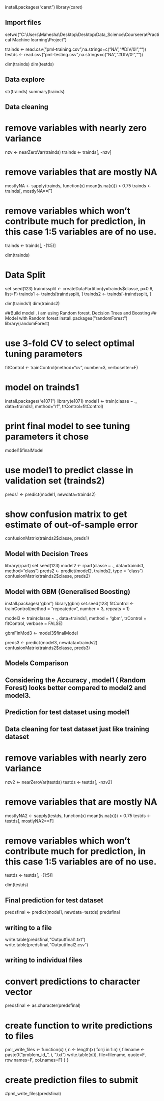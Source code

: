install.packages("caret")
library(caret)

## Import files
setwd("C:\\Users\\Mahesha\\Desktop\\Desktop\\Data_Science\\Courseera\\Practical Machine learning\\Project")

trainds <- read.csv("pml-training.csv",na.strings=c("NA","#DIV/0!","")) 
testds <- read.csv("pml-testing.csv",na.strings=c("NA","#DIV/0!",""))

dim(trainds)
dim(testds)

## Data explore
str(trainds)
summary(trainds)

## Data cleaning

# remove variables with nearly zero variance
nzv <- nearZeroVar(trainds)
trainds <- trainds[, -nzv]

# remove variables that are mostly NA
mostlyNA <- sapply(trainds, function(x) mean(is.na(x))) > 0.75
trainds <- trainds[, mostlyNA==F]

# remove variables which won't contribute much for prediction, in this case 1:5 variables are of no use.
trainds <- trainds[, -(1:5)]

dim(trainds)

# Data Split
set.seed(123)
traindssplit <- createDataPartition(y=trainds$classe, p=0.6, list=F)
trainds1 <- trainds[traindssplit, ]
trainds2 <- trainds[-traindssplit, ]

dim(trainds1)
dim(trainds2)

##Build model , i am using Random forest, Decision Trees and Boosting
## Model with Random forest
install.packages("randomForest")
library(randomForest)

#  use 3-fold CV to select optimal tuning parameters
fitControl <- trainControl(method="cv", number=3, verboseIter=F)

#  model on trainds1
install.packages("e1071")
library(e1071)
model1 <- train(classe ~ ., data=trainds1, method="rf", trControl=fitControl)

# print final model to see tuning parameters it chose
model1$finalModel

# use model1 to predict classe in validation set (trainds2)
preds1 <- predict(model1, newdata=trainds2)

# show confusion matrix to get estimate of out-of-sample error
confusionMatrix(trainds2$classe, preds1)

##################################
## Model with Decision Trees
library(rpart)
set.seed(123)
model2 <- rpart(classe ~ ., data=trainds1, method="class")
preds2 <- predict(model2, trainds2, type = "class")
confusionMatrix(trainds2$classe, preds2)

#######################################
## Model with GBM (Generalised Boosting)
install.packages("gbm")
library(gbm)
set.seed(123)
fitControl <- trainControl(method = "repeatedcv",
                           number = 3,
                           repeats = 1)

model3 <- train(classe ~ ., data=trainds1, method = "gbm",
                 trControl = fitControl,
                 verbose = FALSE)


gbmFinMod3 <- model3$finalModel

preds3 <- predict(model3, newdata=trainds2)
confusionMatrix(trainds2$classe, preds3)

## Models Comparison
## Considering the Accuracy , model1 ( Random Forest) looks better compared to model2 and model3.

## Prediction for test dataset using model1

## Data cleaning for test dataset just like training dataset

# remove variables with nearly zero variance
nzv2 <- nearZeroVar(testds)
testds <- testds[, -nzv2]

# remove variables that are mostly NA
mostlyNA2 <- sapply(testds, function(x) mean(is.na(x))) > 0.75
testds <- testds[, mostlyNA2==F]

# remove variables which won't contribute much for prediction, in this case 1:5 variables are of no use.
testds <- testds[, -(1:5)]

dim(testds)

## Final prediction for test dataset
predsfinal <- predict(model1, newdata=testds)
predsfinal 

## writing to a file
write.table(predsfinal,"Outputfinal1.txt")
write.table(predsfinal,"Outputfinal2.csv")

## writing to individual files
# convert predictions to character vector
predsfinal <- as.character(predsfinal)

# create function to write predictions to files
pml_write_files <- function(x) {
  n <- length(x)
  for(i in 1:n) {
    filename <- paste0("problem_id_", i, ".txt")
    write.table(x[i], file=filename, quote=F, row.names=F, col.names=F)
  }
}

# create prediction files to submit
#pml_write_files(predsfinal)


